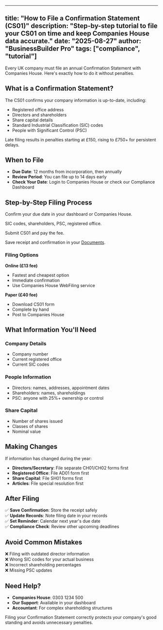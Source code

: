 
---
title: "How to File a Confirmation Statement (CS01)"
description: "Step-by-step tutorial to file your CS01 on time and keep Companies House data accurate."
date: "2025-08-27"
author: "BusinessBuilder Pro"
tags: ["compliance", "tutorial"]
---

Every UK company must file an annual Confirmation Statement with Companies House. Here's exactly how to do it without penalties.

## What is a Confirmation Statement?

The CS01 confirms your company information is up-to-date, including:
- Registered office address
- Directors and shareholders
- Share capital details  
- Standard Industrial Classification (SIC) codes
- People with Significant Control (PSC)

<Callout type="warning">
Late filing results in penalties starting at £150, rising to £750+ for persistent delays.
</Callout>

## When to File

- **Due Date**: 12 months from incorporation, then annually
- **Review Period**: You can file up to 14 days early
- **Check Your Date**: Login to Companies House or check our Compliance Dashboard

## Step-by-Step Filing Process

<Step n={1} title="Check your review period">Confirm your due date in your dashboard or Companies House.</Step>

<Step n={2} title="Review data">SIC codes, shareholders, PSC, registered office.</Step>

<Step n={3} title="File online">Submit CS01 and pay the fee.</Step>

<Step n={4} title="Store proof">Save receipt and confirmation in your [Documents](/documents).</Step>

### Filing Options

**Online (£13 fee)**
- Fastest and cheapest option
- Immediate confirmation
- Use Companies House WebFiling service

**Paper (£40 fee)**  
- Download CS01 form
- Complete by hand
- Post to Companies House

## What Information You'll Need

### Company Details
- Company number
- Current registered office
- Current SIC codes

### People Information  
- Directors: names, addresses, appointment dates
- Shareholders: names, shareholdings
- PSC: anyone with 25%+ ownership or control

### Share Capital
- Number of shares issued
- Classes of shares
- Nominal value

## Making Changes

If information has changed during the year:
- **Directors/Secretary**: File separate CH01/CH02 forms first  
- **Registered Office**: File AD01 form first
- **Share Capital**: File SH01 forms first
- **Articles**: File special resolution first

## After Filing

✅ **Save Confirmation**: Store the receipt safely  
✅ **Update Records**: Note filing date in your records  
✅ **Set Reminder**: Calendar next year's due date  
✅ **Compliance Check**: Review other upcoming deadlines  

## Avoid Common Mistakes

❌ Filing with outdated director information  
❌ Wrong SIC codes for your actual business  
❌ Incorrect shareholding percentages  
❌ Missing PSC updates  

<CTA href="/compliance" label="Open Compliance Dashboard" />

## Need Help?

- **Companies House**: 0303 1234 500
- **Our Support**: Available in your dashboard
- **Accountant**: For complex shareholding structures

Filing your Confirmation Statement correctly protects your company's good standing and avoids unnecessary penalties.
